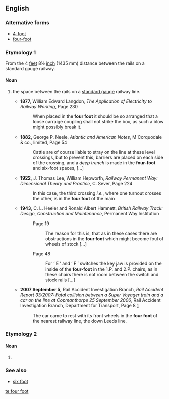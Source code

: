 ==English==
{{tearoom}}

===Alternative forms===
* [[4-foot]]
* [[four-foot]]

===Etymology 1===
From the 4 [[feet]] 8½ [[inch]] (1435 mm) distance between the rails on a standard gauge railway.

====Noun====
{{en-noun|head=[[four]] [[foot]]|-}}

# {{label|en|rail transport|colloquial}} the space between the rails on a [[standard gauge]] railway line.
#* '''1877,''' William Edward Langdon, ''The Application of Electricity to Railway Working'',<!--publisher not known by Google Books--> Page 230
#*: When placed in the '''four foot''' it should be so arranged that a loose carraige coupling shall not strike the box, as such a blow might possibly break it.
#* '''1882,''' George P. Neele, ''Atlantic and American Notes'', M'Corquodale & co., limited, Page 54
#*: Cattle are of course liable to stray on the line at these level crossings, but to prevent this, barriers are placed on each side of the crossing, and a ''deep trench''<!--italicisation in original--> is made in the '''four-foot''' and six-foot spaces, [...]
#* '''1922,''' J. Thomas Lee, William Hepworth, ''Railway Permanent Way: Dimensional Theory and Practice'', C. Sever, Page 224
#*: In this case, the third crossing ''i.e.'', where one turnout crosses the other, is in the '''four foot''' of the main
#* '''1943,''' C. L. Heeler and Ronald Albert Hamnett, ''British Railway Track: Design, Construction and Maintenance'', Permanent Way Institution
#*: Page 19
#*:: The reason for this is, that as in these cases there are obstructions in the '''four foot''' which might become foul of wheels of stock [...]
#*: Page 48
#*:: For ‘ E ’ and ‘ F ’ switches the key jaw is provided on the inside of the '''four-foot''' in the 1.P. and 2.P. chairs, as in these chairs there is not room between the switch and stock rails [...]
#* '''2007 September 5,''' Rail Accident Investigation Branch, ''Rail Accident Report 33/2007: Fatal collision between a Super Voyager train and a car on the line at Copmanthorpe 25 September 2006'', Rail Accident Investigation Branch, Department for Transport, Page 8 [http://www.raib.gov.uk/cms_resources/070905_R332007_Copmanthorpe.pdf]
#*: The car came to rest with its front wheels in the '''four foot'''<!--italicised in original as a link to appendix only--> of the nearest railway line, the down Leeds line.

===Etymology 2===

====Noun====
{{en-noun|-}}

# {{sense|curling}} {{alternative form of|4-foot|lang=en}}

===See also===
* [[six foot]]

[[te:four foot]]